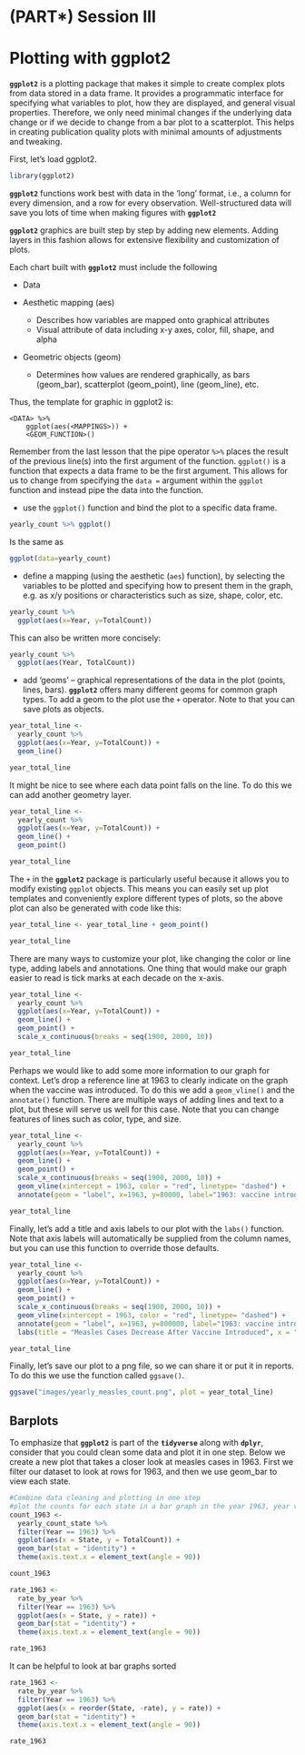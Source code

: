 # (PART\*) Session III {-}

# Plotting with ggplot2

**`ggplot2`** is a plotting package that makes it simple to create complex plots from data stored in a data frame. It provides a programmatic interface for specifying what variables to plot, how they are displayed, and general visual properties. Therefore, we only need minimal changes if the underlying data change or if we decide to change from a bar plot to a scatterplot. This helps in creating publication quality plots with minimal amounts of adjustments and tweaking.

First, let's load ggplot2.

```r
library(ggplot2)
```

**`ggplot2`** functions work best with data in the 'long' format, i.e., a column for every dimension, and a row for every observation. Well-structured data will save you lots of time when making figures with **`ggplot2`**

**`ggplot2`** graphics are built step by step by adding new elements. Adding layers in this fashion allows for extensive flexibility and customization of plots.

Each chart built with **`ggplot2`** must include the following

-   Data\

-   Aesthetic mapping (aes)

    -   Describes how variables are mapped onto graphical attributes\
    -   Visual attribute of data including x-y axes, color, fill, shape, and alpha\

-   Geometric objects (geom)

    -   Determines how values are rendered graphically, as bars (geom_bar), scatterplot (geom_point), line (geom_line), etc.

Thus, the template for graphic in ggplot2 is:

    <DATA> %>%
        ggplot(aes(<MAPPINGS>)) +
        <GEOM_FUNCTION>()

Remember from the last lesson that the pipe operator `%>%` places the result of the previous line(s) into the first argument of the function. `ggplot()` is a function that expects a data frame to be the first argument. This allows for us to change from specifying the `data =` argument within the `ggplot` function and instead pipe the data into the function.

-   use the `ggplot()` function and bind the plot to a specific data frame.

```r
yearly_count %>% ggplot()
```

Is the same as

```r
ggplot(data=yearly_count)
```

-   define a mapping (using the aesthetic (`aes`) function), by selecting the variables to be plotted and specifying how to present them in the graph, e.g. as x/y positions or characteristics such as size, shape, color, etc.

```r
yearly_count %>% 
  ggplot(aes(x=Year, y=TotalCount))
```

This can also be written more concisely:

```r
yearly_count %>% 
  ggplot(aes(Year, TotalCount))
```

-   add 'geoms' -- graphical representations of the data in the plot (points, lines, bars). **`ggplot2`** offers many different geoms for common graph types. To add a geom to the plot use the `+` operator. Note to that you can save plots as objects.

```r
year_total_line <- 
  yearly_count %>%
  ggplot(aes(x=Year, y=TotalCount)) + 
  geom_line()

year_total_line
```

It might be nice to see where each data point falls on the line. To do this we can add another geometry layer.

```r
year_total_line <- 
  yearly_count %>% 
  ggplot(aes(x=Year, y=TotalCount)) + 
  geom_line() + 
  geom_point()

year_total_line
```

The `+` in the **`ggplot2`** package is particularly useful because it allows you to modify existing `ggplot` objects. This means you can easily set up plot templates and conveniently explore different types of plots, so the above plot can also be generated with code like this:

```r
year_total_line <- year_total_line + geom_point()

year_total_line
```

There are many ways to customize your plot, like changing the color or line type, adding labels and annotations. One thing that would make our graph easier to read is tick marks at each decade on the x-axis.

```r
year_total_line <- 
  yearly_count %>% 
  ggplot(aes(x=Year, y=TotalCount)) + 
  geom_line() + 
  geom_point() + 
  scale_x_continuous(breaks = seq(1900, 2000, 10))

year_total_line
```

Perhaps we would like to add some more information to our graph for context. Let's drop a reference line at 1963 to clearly indicate on the graph when the vaccine was introduced. To do this we add a `geom_vline()` and the `annotate()` function. There are multiple ways of adding lines and text to a plot, but these will serve us well for this case. Note that you can change features of lines such as color, type, and size.

```r
year_total_line <- 
  yearly_count %>% 
  ggplot(aes(x=Year, y=TotalCount)) + 
  geom_line() + 
  geom_point() +
  scale_x_continuous(breaks = seq(1900, 2000, 10)) +
  geom_vline(xintercept = 1963, color = "red", linetype= "dashed") +
  annotate(geom = "label", x=1963, y=80000, label="1963: vaccine introduced")

year_total_line
```

Finally, let's add a title and axis labels to our plot with the `labs()` function. Note that axis labels will automatically be supplied from the column names, but you can use this function to override those defaults.

```r
year_total_line <- 
  yearly_count %>% 
  ggplot(aes(x=Year, y=TotalCount)) + 
  geom_line() + 
  geom_point() +
  scale_x_continuous(breaks = seq(1900, 2000, 10)) +
  geom_vline(xintercept = 1963, color = "red", linetype= "dashed") +
  annotate(geom = "label", x=1963, y=800000, label="1963: vaccine introduced") +
  labs(title = "Measles Cases Decrease After Vaccine Introduced", x = "Year", y = "Total Measles Case Count")

year_total_line
```

Finally, let's save our plot to a png file, so we can share it or put it in reports. To do this we use the function called `ggsave()`.

```r
ggsave("images/yearly_measles_count.png", plot = year_total_line)
```

## Barplots
To emphasize that **`ggplot2`** is part of the **`tidyverse`** along with **`dplyr`**, consider that you could clean some data and plot it in one step. Below we create a new plot that takes a closer look at measles cases in 1963. First we filter our dataset to look at rows for 1963, and then we use geom_bar to view each state.

```r
#Combine data cleaning and plotting in one step
#plot the counts for each state in a bar graph in the year 1963, year vaccine was introduced.
count_1963 <-
  yearly_count_state %>% 
  filter(Year == 1963) %>% 
  ggplot(aes(x = State, y = TotalCount)) + 
  geom_bar(stat = "identity") + 
  theme(axis.text.x = element_text(angle = 90))

count_1963
```


```r
rate_1963 <-
  rate_by_year %>% 
  filter(Year == 1963) %>% 
  ggplot(aes(x = State, y = rate)) + 
  geom_bar(stat = "identity") + 
  theme(axis.text.x = element_text(angle = 90))

rate_1963
```

It can be helpful to look at bar graphs sorted

```r
rate_1963 <-
  rate_by_year %>% 
  filter(Year == 1963) %>% 
  ggplot(aes(x = reorder(State, -rate), y = rate)) +
  geom_bar(stat = "identity") + 
  theme(axis.text.x = element_text(angle = 90))

rate_1963
```
